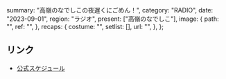   summary: "高嶺のなでしこの夜遅くにごめん！",
  category: "RADIO",
  date: "2023-09-01",
  region: "ラジオ",
  present: ["高嶺のなでしこ"],
  image: {
    path: "",
    ref: "",
  },
  recaps: {
    costume: "",
    setlist: [],
    url: "",
  },
};

## リンク

- [公式スケジュール](https://takanenonadeshiko.jp/?p=1009)
